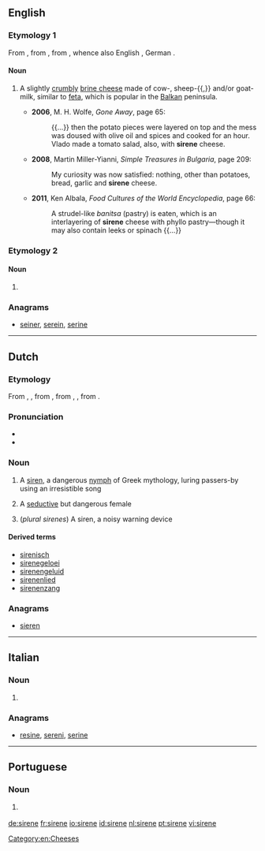 {{also|Sirene|sirène}}
==English==

===Etymology 1===
From {{etyl|bg|en}} {{m|bg|сирене|tr=sirene}}, from {{etyl|sla-pro|en}}, from {{etyl|ine-pro|en}} {{m|ine-pro|*suros}}, whence also English {{m|en|sour}}, German {{m|de|sauer}}.

====Noun====
{{en-noun|?}}
{{wikipedia}}

# {{label|en|uncommon}} A slightly [[crumbly]] [[brine cheese]] made of cow-, sheep-{{,}} and/or goat-milk, similar to [[feta]], which is popular in the [[Balkan]] peninsula.
#* '''2006''', M. H. Wolfe, ''Gone Away'', page 65:
#*: {{...}} then the potato pieces were layered on top and the mess was doused with olive oil and spices and cooked for an hour. Vlado made a tomato salad, also, with '''sirene''' cheese.
#* '''2008''', Martin Miller-Yianni, ''Simple Treasures in Bulgaria'', page 209:
#*: My curiosity was now satisfied: nothing, other than potatoes, bread, garlic and '''sirene''' cheese.
#* '''2011''', Ken Albala, ''Food Cultures of the World Encyclopedia'', page 66:
#*: A strudel-like ''banitsa'' (pastry) is eaten, which is an interlayering of '''sirene''' cheese with phyllo pastry—though it may also contain leeks or spinach {{...}}

===Etymology 2===

====Noun====
{{en-noun|s|sirenæ}}

# {{label|en|possibly|_|dated}} {{alternative spelling of|siren|lang=en}}

===Anagrams===
* [[seiner#English|seiner]], [[serein#English|serein]], [[serine#English|serine]]

[[Category:en:Cheeses]]

----

==Dutch==

===Etymology===
From {{inh|nl|dum|sirena}}, {{m|dum|serene}}, from {{der|nl|fro|sereine}}, from {{etyl|LL.|nl}} {{m|la|sirēna}}, {{etyl|la|nl}} {{m|la|Sīrēn}}, from {{etyl|grc|nl}} {{m|grc|Σειρήν}}.

===Pronunciation===
* {{IPA|/sirɛnə/|lang=nl}}
* {{audio|Nl-sirene.ogg|Audio|lang=nl}}

===Noun===
{{nl-noun|f|-en|pl2=-s|sirenetje}}

# A [[siren]], a dangerous [[nymph]] of Greek mythology, luring passers-by using an irresistible song
# {{label|nl|figuratively}} A [[seductive]] but dangerous female
# (''plural sirenes'') A siren, a noisy warning device

====Derived terms====
* [[sirenisch]]
* [[sirenegeloei]] {{g2|n}}
* [[sirenengeluid]] {{g2|n}}
* [[sirenenlied]] {{g2|n}}
* [[sirenenzang]] {{g2|n}}

===Anagrams===
* [[sieren#Dutch|sieren]]

----

==Italian==

===Noun===
{{head|it|noun plural form|g=f}}

# {{plural of|sirena|lang=it}}

===Anagrams===
* [[resine#Italian|resine]], [[sereni#Italian|sereni]], [[serine#Italian|serine]]

----

==Portuguese==

===Noun===
{{pt-noun|f}}

# {{alternative form of|sirena|lang=pt}} {{gloss|alarm}}

[[de:sirene]]
[[fr:sirene]]
[[io:sirene]]
[[id:sirene]]
[[nl:sirene]]
[[pt:sirene]]
[[vi:sirene]]